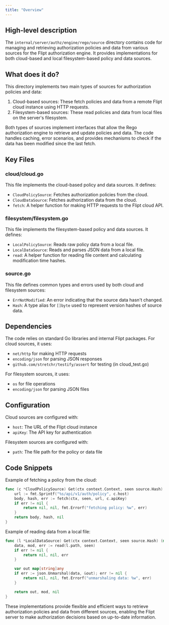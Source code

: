 ```yaml
---
title: "Overview"
---
```


## High-level description
The `internal/server/authz/engine/rego/source` directory contains code for managing and retrieving authorization policies and data from various sources for the Flipt authorization engine. It provides implementations for both cloud-based and local filesystem-based policy and data sources.

## What does it do?
This directory implements two main types of sources for authorization policies and data:

1. Cloud-based sources: These fetch policies and data from a remote Flipt cloud instance using HTTP requests.
2. Filesystem-based sources: These read policies and data from local files on the server's filesystem.

Both types of sources implement interfaces that allow the Rego authorization engine to retrieve and update policies and data. The code handles caching, error scenarios, and provides mechanisms to check if the data has been modified since the last fetch.

## Key Files

### cloud/cloud.go
This file implements the cloud-based policy and data sources. It defines:
- `CloudPolicySource`: Fetches authorization policies from the cloud.
- `CloudDataSource`: Fetches authorization data from the cloud.
- `fetch`: A helper function for making HTTP requests to the Flipt cloud API.

### filesystem/filesystem.go
This file implements the filesystem-based policy and data sources. It defines:
- `LocalPolicySource`: Reads raw policy data from a local file.
- `LocalDataSource`: Reads and parses JSON data from a local file.
- `read`: A helper function for reading file content and calculating modification time hashes.

### source.go
This file defines common types and errors used by both cloud and filesystem sources:
- `ErrNotModified`: An error indicating that the source data hasn't changed.
- `Hash`: A type alias for `[]byte` used to represent version hashes of source data.

## Dependencies
The code relies on standard Go libraries and internal Flipt packages. For cloud sources, it uses:
- `net/http` for making HTTP requests
- `encoding/json` for parsing JSON responses
- `github.com/stretchr/testify/assert` for testing (in cloud_test.go)

For filesystem sources, it uses:
- `os` for file operations
- `encoding/json` for parsing JSON files

## Configuration
Cloud sources are configured with:
- `host`: The URL of the Flipt cloud instance
- `apiKey`: The API key for authentication

Filesystem sources are configured with:
- `path`: The file path for the policy or data file

## Code Snippets

Example of fetching a policy from the cloud:

```go
func (c *CloudPolicySource) Get(ctx context.Context, seen source.Hash) ([]byte, source.Hash, error) {
    url := fmt.Sprintf("%s/api/v1/auth/policy", c.host)
    body, hash, err := fetch(ctx, seen, url, c.apiKey)
    if err != nil {
        return nil, nil, fmt.Errorf("fetching policy: %w", err)
    }
    return body, hash, nil
}
```

Example of reading data from a local file:

```go
func (l *LocalDataSource) Get(ctx context.Context, seen source.Hash) (map[string]any, source.Hash, error) {
    data, mod, err := read(l.path, seen)
    if err != nil {
        return nil, nil, err
    }

    var out map[string]any
    if err := json.Unmarshal(data, &out); err != nil {
        return nil, nil, fmt.Errorf("unmarshaling data: %w", err)
    }

    return out, mod, nil
}
```

These implementations provide flexible and efficient ways to retrieve authorization policies and data from different sources, enabling the Flipt server to make authorization decisions based on up-to-date information.